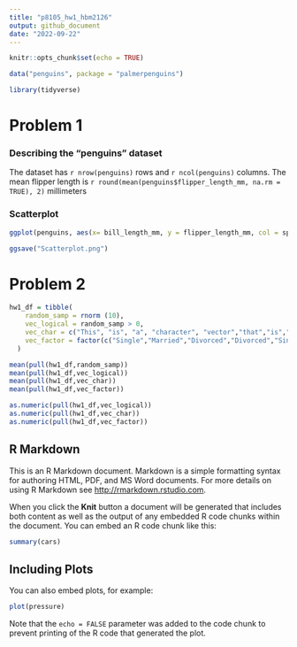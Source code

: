 ```yaml
---
title: "p8105_hw1_hbm2126"
output: github_document
date: "2022-09-22"
---
```


```r
knitr::opts_chunk$set(echo = TRUE)
```

```r
data("penguins", package = "palmerpenguins")
```

```r
library(tidyverse)
```

# Problem 1

### Describing the "penguins" dataset

The dataset has `r nrow(penguins)` rows and `r ncol(penguins)` columns. The mean flipper length is `r round(mean(penguins$flipper_length_mm, na.rm = TRUE), 2)` millimeters

### Scatterplot

```r
ggplot(penguins, aes(x= bill_length_mm, y = flipper_length_mm, col = species)) + geom_point()
```

```r
ggsave("Scatterplot.png")
```

# Problem 2

```r
hw1_df = tibble(
    random_samp = rnorm (10),
    vec_logical = random_samp > 0,
    vec_char = c("This", "is", "a", "character", "vector","that","is","ten","characters","long"),
    vec_factor = factor(c("Single","Married","Divorced","Divorced","Single","Married","Single","Divorced","Married","Single"))
  )
```

```r
mean(pull(hw1_df,random_samp))
mean(pull(hw1_df,vec_logical))
mean(pull(hw1_df,vec_char))
mean(pull(hw1_df,vec_factor))

```

```r
as.numeric(pull(hw1_df,vec_logical))
as.numeric(pull(hw1_df,vec_char))
as.numeric(pull(hw1_df,vec_factor))
```

## R Markdown

This is an R Markdown document. Markdown is a simple formatting syntax for authoring HTML, PDF, and MS Word documents. For more details on using R Markdown see <http://rmarkdown.rstudio.com>.

When you click the **Knit** button a document will be generated that includes both content as well as the output of any embedded R code chunks within the document. You can embed an R code chunk like this:

```r
summary(cars)
```

## Including Plots

You can also embed plots, for example:

```r
plot(pressure)
```

Note that the `echo = FALSE` parameter was added to the code chunk to prevent printing of the R code that generated the plot.
